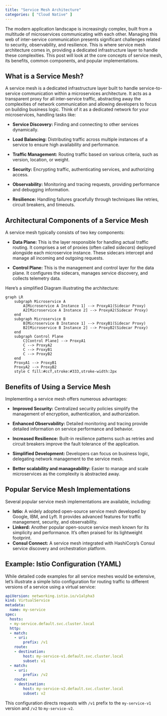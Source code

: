 ```yaml
---
title: "Service Mesh Architecture"
categories: [ "Cloud Native" ]
---
```



The modern application landscape is increasingly complex, built from a multitude of microservices communicating with each other.  Managing this web of inter-service communication presents significant challenges related to security, observability, and resilience.
 This is where service mesh architecture comes in, providing a dedicated infrastructure layer to handle these complexities.  This post will look at the core concepts of service mesh, its benefits, common components, and popular implementations.

## What is a Service Mesh?

A service mesh is a dedicated infrastructure layer built to handle service-to-service communication within a microservices architecture.  It acts as a transparent proxy for all inter-service traffic, abstracting away the complexities of network communication and allowing developers to focus on building business logic.  Think of it as a dedicated network for your microservices, handling tasks like:

* **Service Discovery:** Finding and connecting to other services dynamically.
* **Load Balancing:** Distributing traffic across multiple instances of a service to ensure high availability and performance.
* **Traffic Management:** Routing traffic based on various criteria, such as version, location, or weight.
* **Security:** Encrypting traffic, authenticating services, and authorizing access.
* **Observability:** Monitoring and tracing requests, providing performance and debugging information.

* **Resilience:** Handling failures gracefully through techniques like retries, circuit breakers, and timeouts.

## Architectural Components of a Service Mesh

A service mesh typically consists of two key components:

* **Data Plane:** This is the layer responsible for handling actual traffic routing. It comprises a set of proxies (often called *sidecars*) deployed alongside each microservice instance.  These sidecars intercept and manage all incoming and outgoing requests.

* **Control Plane:** This is the management and control layer for the data plane.  It configures the sidecars, manages service discovery, and collects telemetry data.

Here's a simplified Diagram illustrating the architecture:

```mermaid
graph LR
    subgraph Microservice A
        A[Microservice A Instance 1] --> ProxyA1(Sidecar Proxy)
        A2[Microservice A Instance 2] --> ProxyA2(Sidecar Proxy)
    end
    subgraph Microservice B
        B[Microservice B Instance 1] --> ProxyB1(Sidecar Proxy)
        B2[Microservice B Instance 2] --> ProxyB2(Sidecar Proxy)
    end
    subgraph Control Plane
        C[Control Plane] --> ProxyA1
        C --> ProxyA2
        C --> ProxyB1
        C --> ProxyB2
    end
    ProxyA1 --> ProxyB1
    ProxyA2 --> ProxyB2
    style C fill:#ccf,stroke:#333,stroke-width:2px
```


## Benefits of Using a Service Mesh

Implementing a service mesh offers numerous advantages:

* **Improved Security:** Centralized security policies simplify the management of encryption, authentication, and authorization.
* **Enhanced Observability:** Detailed monitoring and tracing provide detailed information on service performance and behavior.

* **Increased Resilience:** Built-in resilience patterns such as retries and circuit breakers improve the fault tolerance of the application.

* **Simplified Development:** Developers can focus on business logic, delegating network management to the service mesh.
* **Better scalability and manageability:** Easier to manage and scale microservices as the complexity is abstracted away.


## Popular Service Mesh Implementations

Several popular service mesh implementations are available, including:

* **Istio:** A widely adopted open-source service mesh developed by Google, IBM, and Lyft. It provides advanced features for traffic management, security, and observability.
* **Linkerd:** Another popular open-source service mesh known for its simplicity and performance.  It's often praised for its lightweight footprint.
* **Consul Connect:** A service mesh integrated with HashiCorp's Consul service discovery and orchestration platform.


## Example:  Istio Configuration (YAML)

While detailed code examples for all service meshes would be extensive, let's illustrate a simple Istio configuration for routing traffic to different versions of a service using a virtual service:

```yaml
apiVersion: networking.istio.io/v1alpha3
kind: VirtualService
metadata:
  name: my-service
spec:
  hosts:
  - my-service.default.svc.cluster.local
  http:
  - match:
    - uri:
        prefix: /v1
    route:
    - destination:
        host: my-service-v1.default.svc.cluster.local
        subset: v1
  - match:
    - uri:
        prefix: /v2
    route:
    - destination:
        host: my-service-v2.default.svc.cluster.local
        subset: v2
```

This configuration directs requests with `/v1` prefix to the `my-service-v1` version and `/v2` to `my-service-v2`.



